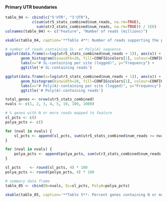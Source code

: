 #### Primary UTR boundaries

```r
table_04 <- cbind(c("5'UTR", "3'UTR"), 
            c(sum(utr5_stats_combined$num_reads, na.rm=TRUE),
              sum(utr3_stats_combined$num_reads, na.rm=TRUE)) / 1E6)
colnames(table_04) <- c("Feature", "Number of reads (millions)")

xkable(table_04, caption='**Table 4**: Number of reads supporting the primary UTR boundaries (millions)')
```

```r
# number of reads containing SL- or Poly(A) sequence
ggplot(data.frame(x=log(utr5_stats_combined$num_reads + 1)), aes(x)) + 
       geom_histogram(binwidth=20, fill=CONFIG$colors[1], colour=CONFIG$stroke, alpha=0.75) +
       labs(x="# SL-containing per site (logged)", y="Frequency") +
       ggtitle('# SL-containing reads')

ggplot(data.frame(x=log(utr3_stats_combined$num_reads + 1)), aes(x)) + 
       geom_histogram(binwidth=20, fill=CONFIG$colors[1], colour=CONFIG$stroke, alpha=0.75) +
       labs(x="# Poly(A)-containing per site (logged)", y="Frequency") +
       ggtitle('# Poly(A)-containing reads')
```

```r
total_genes <- nrow(utr5_stats_combined)
nvals <- c(1, 2, 3, 4, 5, 10, 100, 1000) 

# % genes with N or more reads mapped to feature
sl_pcts <- c()
polya_pcts <- c()

for (nval in nvals) {
	sl_pcts <- append(sl_pcts, sum(utr5_stats_combined$num_reads >= nval) / total_genes)
}

for (nval in nvals) {
	polya_pcts <- append(polya_pcts, sum(utr3_stats_combined$num_reads >= nval) / total_genes)
}

sl_pcts    <- round(sl_pcts, 4) * 100
polya_pcts <- round(polya_pcts, 4) * 100

# summary data frame
table_05 <- cbind(N=nvals, SL=sl_pcts, PolyA=polya_pcts)

xkable(table_05, caption='**Table 5**: Percent genes containing N or more reads mapping to the specified feature.')
```
